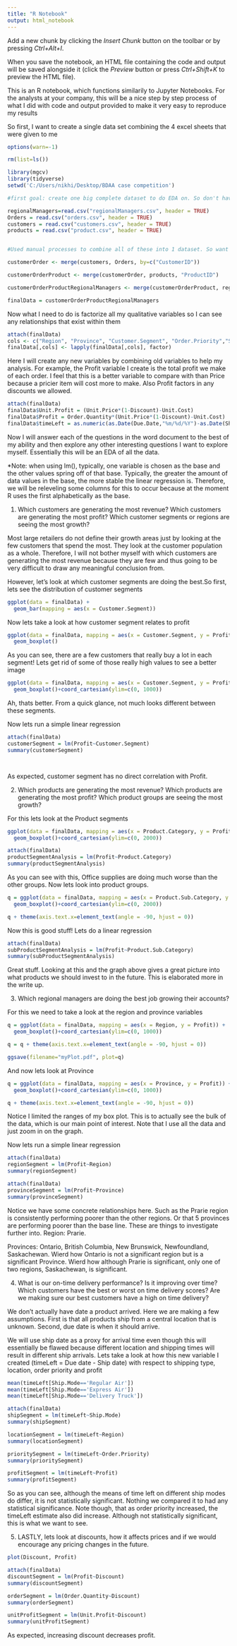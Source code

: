 ---
title: "R Notebook"
output: html_notebook
---
Add a new chunk by clicking the *Insert Chunk* button on the toolbar or by pressing *Ctrl+Alt+I*.

When you save the notebook, an HTML file containing the code and output will be saved alongside it (click the *Preview* button or press *Ctrl+Shift+K* to preview the HTML file).

This is an R notebook, which functions similarily to Jupyter Notebooks. For the analysts at your company, this will be a nice step by step process of what I did with code and output provided to make it very easy to reproduce my results

So first, I want to create a single data set combining the 4 excel sheets that were given to me
```{r message=FALSE}
options(warn=-1)

rm(list=ls())

library(mgcv)
library(tidyverse)
setwd('C:/Users/nikhi/Desktop/BDAA case competition')

#first goal: create one big complete dataset to do EDA on. So don't have to deal with pesky consumer ID etc.

regionalManagers=read.csv("regionalManagers.csv", header = TRUE)
Orders = read.csv("orders.csv", header = TRUE)
customers = read.csv("customers.csv", header = TRUE)
products = read.csv("product.csv", header = TRUE)


#Used manual processes to combine all of these into 1 dataset. So want to create combined file now and save to access later

customerOrder <- merge(customers, Orders, by=c("CustomerID"))

customerOrderProduct <- merge(customerOrder, products, "ProductID")

customerOrderProductRegionalManagers <- merge(customerOrderProduct, regionalManagers, "Region")

finalData = customerOrderProductRegionalManagers
```
Now what I need to do is factorize all my qualitative variables so I can see any relationships that exist within them
```{r message=FALSE}
attach(finalData)
cols <- c("Region", "Province", "Customer.Segment", "Order.Priority","Ship.Mode","Product.Category","Product.Container","Product.Sub.Category","Regional.Manager")
finalData[,cols] <- lapply(finalData[,cols], factor)
```

Here I will create any new variables by combining old variables to help my analysis. For example, the Profit variable I create is the total profit we make of each order. I feel that this is a better variable to compare with than Price because a pricier item will cost more to make. Also Profit factors in any discounts we allowed.

```{r message=FALSE}
attach(finalData)
finalData$Unit.Profit = (Unit.Price*(1-Discount)-Unit.Cost)
finalData$Profit = Order.Quantity*(Unit.Price*(1-Discount)-Unit.Cost)
finalData$timeLeft = as.numeric(as.Date(Due.Date,"%m/%d/%Y")-as.Date(Ship.Date,"%m/%d/%Y"))
```


Now I will answer each of the questions in the word document to the best of my ability and then explore any other interesting questions I want to explore myself. Essentially this will be an EDA of all the data.

*Note: when using lm(), typically, one variable is chosen as the base and the other values spring off of that base. Typically, the greater the amount of data values in the base, the more stable the linear regression is. Therefore, we will be releveling some columns for this to occur because at the moment R uses the first alphabetically as the base.

1. Which customers are generating the most revenue? Which customers are generating the most profit? Which customer segments or regions are seeing the most growth?

Most large retailers do not define their growth areas just by looking at the few customers that spend the most. They look at the customer population as a whole. Therefore, I will not bother myself with which customers are generating the most revenue because they are few and thus going to be very difficult to draw any meaningful conclusion from. 


However, let's look at which customer segments are doing the best.So first, lets see the distribution of customer segments

```{r message=FALSE}

ggplot(data = finalData) +
  geom_bar(mapping = aes(x = Customer.Segment))

```

Now lets take a look at how customer segment relates to profit
```{r}
ggplot(data = finalData, mapping = aes(x = Customer.Segment, y = Profit)) +
  geom_boxplot()
```
As you can see, there are a few customers that really buy a lot in each segment! Lets get rid of some of those really high values to see a better image

```{r message=FALSE}
ggplot(data = finalData, mapping = aes(x = Customer.Segment, y = Profit)) +
  geom_boxplot()+coord_cartesian(ylim=c(0, 1000))
```
Ah, thats better. From a quick glance, not much looks different between these segments.

Now lets run a simple linear regression

```{r message=FALSE}
attach(finalData)
customerSegment = lm(Profit~Customer.Segment)
summary(customerSegment)




```


As expected, customer segment has no direct correlation with Profit.

2. Which products are generating the most revenue? Which products are generating the most profit? Which product groups are seeing the most growth?

For this lets look at the Product segments

```{r message=FALSE}
ggplot(data = finalData, mapping = aes(x = Product.Category, y = Profit)) +
  geom_boxplot()+coord_cartesian(ylim=c(0, 2000))
```


```{r message=FALSE}
attach(finalData)
productSegmentAnalysis = lm(Profit~Product.Category)
summary(productSegmentAnalysis)
```

As you can see with this, Office supplies are doing much worse than the other groups. Now lets look into product groups.

```{r message=FALSE}
q = ggplot(data = finalData, mapping = aes(x = Product.Sub.Category, y = Profit)) +
  geom_boxplot()+coord_cartesian(ylim=c(0, 2000))

q + theme(axis.text.x=element_text(angle = -90, hjust = 0))
```
Now this is good stuff! Lets do a linear regression

```{r message=FALSE}
attach(finalData)
subProductSegmentAnalysis = lm(Profit~Product.Sub.Category)
summary(subProductSegmentAnalysis)
```
Great stuff. Looking at this and the graph above gives a great picture into what products we should invest to in the future. This is elaborated more in the write up.


3. Which regional managers are doing the best job growing their accounts?

For this we need to take a look at the region and province variables

```{r message=FALSE}
q = ggplot(data = finalData, mapping = aes(x = Region, y = Profit)) +
  geom_boxplot()+coord_cartesian(ylim=c(0, 1000))

q = q + theme(axis.text.x=element_text(angle = -90, hjust = 0))

ggsave(filename="myPlot.pdf", plot=q)


```

And now lets look at Province

```{r message=FALSE}
q = ggplot(data = finalData, mapping = aes(x = Province, y = Profit)) +
  geom_boxplot()+coord_cartesian(ylim=c(0, 1000))

q + theme(axis.text.x=element_text(angle = -90, hjust = 0))
```
Notice I limited the ranges of my box plot. This is to actually see the bulk of the data, which is our main point of interest. Note that I use all the data and just zoom in on the graph.

Now lets run a simple linear regression

```{r message=FALSE}
attach(finalData)
regionSegment = lm(Profit~Region)
summary(regionSegment)

attach(finalData)
provinceSegment = lm(Profit~Province)
summary(provinceSegment)


```
Notice we have some concrete relationships here. Such as the Prarie region is consistently performing poorer than the other regions. Or that 5 provinces are performing poorer than the base line. These are things to investigate further into. Region: Prarie. 

Provinces: Ontario, British Columbia, New Brunswick, Newfoundland, Saskachewan. Wierd how Ontario is not a significant region but is a significant Province. Wierd how although Prarie is significant, only one of two regions, Saskachewan, is significant.

4. What is our on-time delivery performance? Is it improving over time? Which customers have the best or worst on time delivery scores? Are we making sure our best customers have a high on time delivery?

We don't actually have date a product arrived. Here we are making a few assumptions. First is that all products ship from a central location that is unknown. Second, due date is when it should arrive.

We will use ship date as a proxy for arrival time even though this will essentially be flawed because different location and shipping times will result in different ship arrivals. Lets take a look at how this new variable I created (timeLeft = Due date - Ship date) with respect to shipping type, location, order priority and profit

```{r message=FALSE}
mean(timeLeft[Ship.Mode=='Regular Air'])
mean(timeLeft[Ship.Mode=='Express Air'])
mean(timeLeft[Ship.Mode=='Delivery Truck'])

attach(finalData)
shipSegment = lm(timeLeft~Ship.Mode)
summary(shipSegment)

locationSegment = lm(timeLeft~Region)
summary(locationSegment)

prioritySegment = lm(timeLeft~Order.Priority)
summary(prioritySegment)

profitSegment = lm(timeLeft~Profit)
summary(profitSegment)
```
So as you can see, although the means of time left on different ship modes do differ, it is not statistically significant. Nothing we compared it to had any statistical significance. Note though, that as order priority increased, the timeLeft estimate also did increase. Although not statistically significant, this is what we want to see.

5. LASTLY, lets look at discounts, how it affects prices and if we would encourage any pricing changes in the future.


```{r message=FALSE}
plot(Discount, Profit)

```

```{r message=FALSE}
attach(finalData)
discountSegment = lm(Profit~Discount)
summary(discountSegment)

orderSegment = lm(Order.Quantity~Discount)
summary(orderSegment)

unitProfitSegment = lm(Unit.Profit~Discount)
summary(unitProfitSegment)
```
As expected, increasing discount decreases profit.
